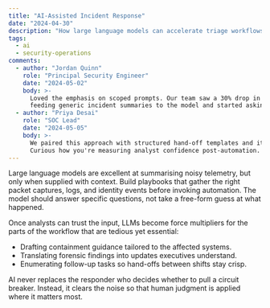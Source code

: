 ```yaml
---
title: "AI-Assisted Incident Response"
date: "2024-04-30"
description: "How large language models can accelerate triage workflows while maintaining human oversight."
tags:
  - ai
  - security-operations
comments:
  - author: "Jordan Quinn"
    role: "Principal Security Engineer"
    date: "2024-05-02"
    body: >-
      Loved the emphasis on scoped prompts. Our team saw a 30% drop in false positives once we stopped
      feeding generic incident summaries to the model and started asking targeted questions.
  - author: "Priya Desai"
    role: "SOC Lead"
    date: "2024-05-05"
    body: >-
      We paired this approach with structured hand-off templates and it made shift changes way less chaotic.
      Curious how you're measuring analyst confidence post-automation.
---
```


Large language models are excellent at summarising noisy telemetry, but only when supplied with context. Build playbooks that gather the right packet captures, logs, and identity events before invoking automation. The model should answer specific questions, not take a free-form guess at what happened.

Once analysts can trust the input, LLMs become force multipliers for the parts of the workflow that are tedious yet essential:

- Drafting containment guidance tailored to the affected systems.
- Translating forensic findings into updates executives understand.
- Enumerating follow-up tasks so hand-offs between shifts stay crisp.

AI never replaces the responder who decides whether to pull a circuit breaker. Instead, it clears the noise so that human judgment is applied where it matters most.
